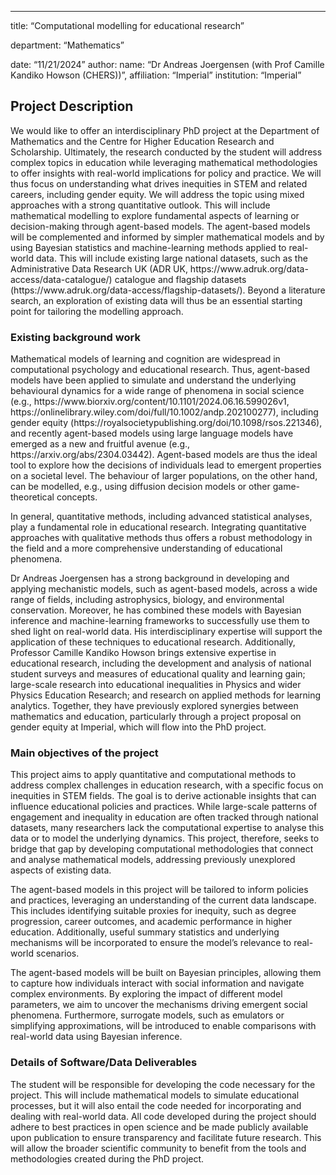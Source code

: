 ---
title: "Computational modelling for educational research"

department: "Mathematics"

date: "11/21/2024"
author: 
    name: "Dr Andreas Joergensen (with Prof Camille Kandiko Howson (CHERS))",
    affiliation: "Imperial"
institution: "Imperial"

## Project Description

We would like to offer an interdisciplinary PhD project at the
Department of Mathematics and the Centre for Higher Education Research
and Scholarship. Ultimately, the research conducted by the student
will address complex topics in education while leveraging mathematical
methodologies to offer insights with real-world implications for
policy and practice. We will thus focus on understanding what drives
inequities in STEM and related careers, including gender equity. We
will address the topic using mixed approaches with a strong
quantitative outlook. This will include mathematical modelling to
explore fundamental aspects of learning or decision-making through
agent-based models. The agent-based models will be complemented and
informed by simpler mathematical models and by using Bayesian
statistics and machine-learning methods applied to real-world
data. This will include existing large national datasets, such as the
Administrative Data Research UK (ADR UK,
https://www.adruk.org/data-access/data-catalogue/) catalogue and
flagship datasets
(https://www.adruk.org/data-access/flagship-datasets/). Beyond a
literature search, an exploration of existing data will thus be an
essential starting point for tailoring the modelling approach.

### Existing background work 

Mathematical models of learning and cognition are widespread in
computational psychology and educational research. Thus, agent-based
models have been applied to simulate and understand the underlying
behavioural dynamics for a wide range of phenomena in social science
(e.g., https://www.biorxiv.org/content/10.1101/2024.06.16.599026v1,
https://onlinelibrary.wiley.com/doi/full/10.1002/andp.202100277),
including gender equity
(https://royalsocietypublishing.org/doi/10.1098/rsos.221346), and
recently agent-based models using large language models have emerged
as a new and fruitful avenue (e.g.,
https://arxiv.org/abs/2304.03442). Agent-based models are thus the
ideal tool to explore how the decisions of individuals lead to
emergent properties on a societal level. The behaviour of larger
populations, on the other hand, can be modelled, e.g., using diffusion
decision models or other game-theoretical concepts.

In general, quantitative methods, including advanced statistical
analyses, play a fundamental role in educational research. Integrating
quantitative approaches with qualitative methods thus offers a robust
methodology in the field and a more comprehensive understanding of
educational phenomena.

Dr Andreas Joergensen has a strong background in developing and
applying mechanistic models, such as agent-based models, across a wide
range of fields, including astrophysics, biology, and environmental
conservation. Moreover, he has combined these models with Bayesian
inference and machine-learning frameworks to successfully use them to
shed light on real-world data. His interdisciplinary expertise will
support the application of these techniques to educational
research. Additionally, Professor Camille Kandiko Howson brings
extensive expertise in educational research, including the development
and analysis of national student surveys and measures of educational
quality and learning gain; large-scale research into educational
inequalities in Physics and wider Physics Education Research; and
research on applied methods for learning analytics. Together, they
have previously explored synergies between mathematics and education,
particularly through a project proposal on gender equity at Imperial,
which will flow into the PhD project.

### Main objectives of the project

This project aims to apply quantitative and computational methods to
address complex challenges in education research, with a specific
focus on inequities in STEM fields. The goal is to derive actionable
insights that can influence educational policies and practices. While
large-scale patterns of engagement and inequality in education are
often tracked through national datasets, many researchers lack the
computational expertise to analyse this data or to model the
underlying dynamics. This project, therefore, seeks to bridge that gap
by developing computational methodologies that connect and analyse
mathematical models, addressing previously unexplored aspects of
existing data.

The agent-based models in this project will be tailored to inform
policies and practices, leveraging an understanding of the current
data landscape. This includes identifying suitable proxies for
inequity, such as degree progression, career outcomes, and academic
performance in higher education. Additionally, useful summary
statistics and underlying mechanisms will be incorporated to ensure
the model’s relevance to real-world scenarios.

The agent-based models will be built on Bayesian principles, allowing
them to capture how individuals interact with social information and
navigate complex environments. By exploring the impact of different
model parameters, we aim to uncover the mechanisms driving emergent
social phenomena. Furthermore, surrogate models, such as emulators or
simplifying approximations, will be introduced to enable comparisons
with real-world data using Bayesian inference.

### Details of Software/Data Deliverables

The student will be responsible for developing the code necessary for
the project. This will include mathematical models to simulate
educational processes, but it will also entail the code needed for
incorporating and dealing with real-world data. All code developed
during the project should adhere to best practices in open science and
be made publicly available upon publication to ensure transparency and
facilitate future research. This will allow the broader scientific
community to benefit from the tools and methodologies created during
the PhD project.